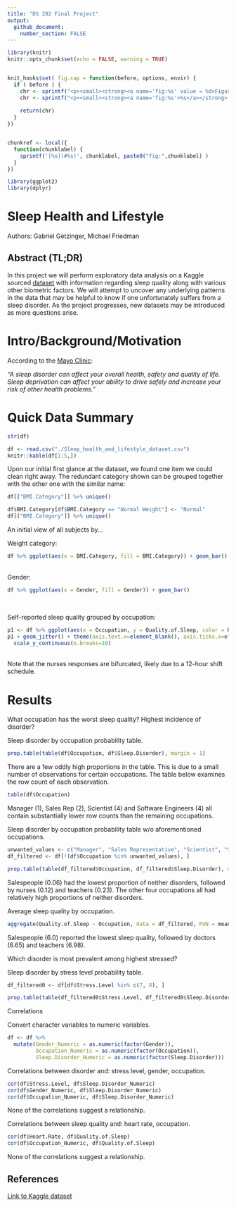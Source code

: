 ```yaml
---
title: "DS 202 Final Project"
output: 
  github_document:
    number_section: FALSE
---
```


<!-- README.md is generated from README.Rmd. Please edit the README.Rmd file -->

```r
library(knitr)
knitr::opts_chunk$set(echo = FALSE, warning = TRUE)


knit_hooks$set( fig.cap = function(before, options, envir) {
  if ( before ) {
    chr <- sprintf("<p><small><strong><a name='fig:%s' value = %d>Figure %d</a></strong>: %s</small></p>", options$label, options$fig.num, options$fig.num, options$fig.cap)
    chr <- sprintf("<p><small><strong><a name='fig:%s'>%s</a></strong>: %s</small></p>", options$label, options$label,  options$fig.cap)
    
    return(chr)
  }
})


chunkref <- local({
  function(chunklabel) {
    sprintf('[%s](#%s)', chunklabel, paste0("fig:",chunklabel) )
  }  
})

library(ggplot2)
library(dplyr)
```

<!--
This repository serves as a starter repo for your final project, and this Rmd is supposed to serve as a starter file for your project report.

## Part I: Repo Structure {.unnumbered}

The structure sketched out below is an idea of what your repository might look like. You can use it as a starting base and change according to your needs. But think about the changes that you make!

    -- code
    |   |   -- any R scripts you need but don't want to include directly in the write-up
    -- data
    |   |   -- csv files (cleaned data)
    -- data-raw
    |   |   -- raw data files 
    |   |   -- data description files, origin
    |   |   -- Codebook
    -- final-project.Rmd
    -- images  # only images that are not created by the Rmd
    -- LICENSE
    -- README.md
    -- README.Rmd
    -- README_files # folder with files created during the knitting process

## Part II: Project report {.unnumbered}


-->
# Sleep Health and Lifestyle {.unnumbered}

Authors: Gabriel Getzinger, Michael Friedman

## Abstract (TL;DR) {.unnumbered}

In this project we will perform exploratory data analysis on a Kaggle sourced [dataset](https://www.kaggle.com/datasets/uom190346a/sleep-health-and-lifestyle-dataset/data?select=Sleep_health_and_lifestyle_dataset.csv) with information regarding sleep quality along with various other biometric factors. We will attempt to uncover any underlying patterns in the data that may be helpful to know if one unfortunately suffers from a sleep disorder. As the project progresses, new datasets may be introduced as more questions arise.

<!--

-   what is the project about?
-   what is the motivation for doing it?
-   what data is your work based on? and where does it come from? = what are your main findings? (one sentence each)

-->

# Intro/Background/Motivation

According to the [Mayo Clinic](https://www.mayoclinic.org/diseases-conditions/sleep-disorders/symptoms-causes/syc-20354018):

_"A sleep disorder can affect your overall health, safety and quality of life. Sleep deprivation can affect your ability to drive safely and increase your risk of other health problems."_

<!--

At the end of the Intro, write a sentence describing what each of the (result) sections is about, e.g. in section [Results 1] we show the relationship between XXX and YYY,  section [Results 2] also considers the effect of variable ZZZ. ...
Finally we conclude with a quick summary of our findings and potential follow-up work in section [Conclusions].

Somewhere at the beginning of your project, include a code chunk that includes all of the R packages you are using throughout. In this document, the setup code chunk is called `setup` (see line 8) Also make sure to set defaults for the code chunks - like should they be visible? (probably not: echo=FALSE). Do you want to automatically include warnings? (probably yes, for creating the Rmd, to make sure that all warnings are accounted for)

-->

# Quick Data Summary

```r
str(df)
```

```r
df <- read.csv("./Sleep_health_and_lifestyle_dataset.csv")
knitr::kable(df[1:5,])
```

Upon our initial first glance at the dataset, we found one item we could clean right away. The redundant category shown can be grouped together with the other one with the similar name:

```r
df[["BMI.Category"]] %>% unique()
```
```r
df$BMI.Category[df$BMI.Category == "Normal Weight"] <- "Normal"
df[["BMI.Category"]] %>% unique()
```

An initial view of all subjects by...\

Weight category:\
```r
df %>% ggplot(aes(x = BMI.Category, fill = BMI.Category)) + geom_bar()
```
\
Gender:\
```r
df %>% ggplot(aes(x = Gender, fill = Gender)) + geom_bar()
```
\

Self-reported sleep quality grouped by occupation:\
```r
p1 <- df %>% ggplot(aes(x = Occupation, y = Quality.of.Sleep, color = Occupation))
p1 + geom_jitter() + theme(axis.text.x=element_blank(), axis.ticks.x=element_blank()) +
  scale_y_continuous(n.breaks=10)
```
\
Note that the nurses responses are bifurcated, likely due to a 12-hour shift schedule.\

<!--

What are the variables that you will be using in the main part of the report? What are their ranges? You could include a table with variable names, a short explanation, and (very broad) summary statistics.

-->

# Results

What occupation has the worst sleep quality? Highest incidence of disorder?


Sleep disorder by occupation probability table.

```r
prop.table(table(df$Occupation, df$Sleep.Disorder), margin = 1)
```

There are a few oddly high proportions in the table. This is due to a small number of observations for certain occupations. The table below examines the row count of each observation.

```r
table(df$Occupation)
```

Manager (1), Sales Rep (2), Scientist (4) and Software Engineers (4) all contain substantially lower row counts than the remaining occupations.

Sleep disorder by occupation probability table w/o aforementioned occupations.

```r
unwanted_values <- c("Manager", "Sales Representative", "Scientist", "Software Engineer")
df_filtered <- df[!(df$Occupation %in% unwanted_values), ]

prop.table(table(df_filtered$Occupation, df_filtered$Sleep.Disorder), margin = 1)
```

Salespeople (0.06) had the lowest proportion of neither disorders, followed by nurses (0.12) and teachers (0.23).
The other four occupations all had relatively high proportions of neither disorders.

Average sleep quality by occupation.

```r
aggregate(Quality.of.Sleep ~ Occupation, data = df_filtered, FUN = mean)
```

Salespeople (6.0) reported the lowest sleep quality, followed by doctors (6.65) and teachers (6.98).


Which disorder is most prevalent among highest stressed?


Sleep disorder by stress level probability table.
```r
df_filtered0 <- df[df$Stress.Level %in% c(7, 8), ]

prop.table(table(df_filtered0$Stress.Level, df_filtered0$Sleep.Disorder), margin = 1)
```

Correlations


Convert character variables to numeric variables.
```r
df <- df %>%
  mutate(Gender_Numeric = as.numeric(factor(Gender)),
         Occupation_Numeric = as.numeric(factor(Occupation)),
         Sleep.Disorder_Numeric = as.numeric(factor(Sleep.Disorder)))
```

Correlations between disorder and: stress level, gender, occupation.

```R
cor(df$Stress.Level, df$Sleep.Disorder_Numeric)
cor(df$Gender_Numeric, df$Sleep.Disorder_Numeric)
cor(df$Occupation_Numeric, df$Sleep.Disorder_Numeric)
```

None of the correlations suggest a relationship.

Correlations between sleep quality and: heart rate, occupation.

```R
cor(df$Heart.Rate, df$Quality.of.Sleep)
cor(df$Occupation_Numeric, df$Quality.of.Sleep)
```

None of the correlations suggest a relationship.



<!--

Each line of exploration is supposed to be featured in one of the Results sections. Make sure to change to more interesting section headers!

Figure 1: BMI
Bar chart of BMI in the population split into three categories: 'Normal', 'Obese' and 'Overweight'. 'Normal' is most frequent followed by 'Overweight' and then 'Obese'.

Figure 2: Gender
Bar chart of gender in the population. As expected, the gender distribution is nearly split 50/50.

Figure 3: Sleep Quality by Occupation
Scatterplot of sleep quality by occupation.

...

# Conclusions

unfortunately, the data wasn't super telling. We didn't walk away with any strong trends or patterns.

## Data source {.unnumbered}

Where does the data come from, who owns the data? Where are all the scripts that you need to clean the data?

The data is from Kaggle. The Kaggle author is Laksika Tharmalingam

-->

## References {.unnumbered}

[Link to Kaggle dataset](https://www.kaggle.com/datasets/uom190346a/sleep-health-and-lifestyle-dataset/data?select=Sleep_health_and_lifestyle_dataset.csv)
